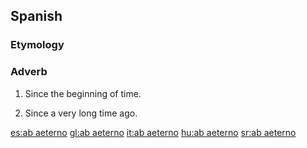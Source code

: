==Spanish==
{{rfv}}
===Etymology===
{{etyl|la|es}} {{term|ab|lang=la}} {{term|aeterno|lang=la}}

===Adverb===
{{es-adv}}

# Since the beginning of time.
# {{figuratively}} Since a very long time ago.

[[es:ab aeterno]]
[[gl:ab aeterno]]
[[it:ab aeterno]]
[[hu:ab aeterno]]
[[sr:ab aeterno]]